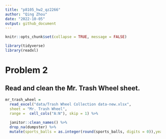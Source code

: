 ```yaml
---
title: "p8105_hw2_qz2266"
author: "Qing Zhou"
date: "2022-10-05"
output: github_document
---
```


```r
knitr::opts_chunk$set(collapse = TRUE, message = FALSE)
```

```r
library(tidyverse)
library(readxl)
```

# Problem 2

## Read and clean the Mr. Trash Wheel sheet.

```r
mr_trash_wheel = 
  read_excel("data/Trash Wheel Collection data-new.xlsx", 
  sheet = "Mr. Trash Wheel", 
  range =  cell_cols("A:N"), skip = 1) %>% 
  
  janitor::clean_names() %>% 
  drop_na(dumpster) %>% 
  mutate(sports_balls = as.integer(round(sports_balls, digits = 0)),year = as.integer(year))
  
```